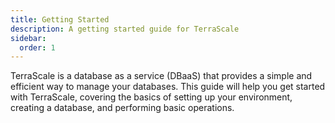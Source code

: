 ```yaml
---
title: Getting Started
description: A getting started guide for TerraScale
sidebar:
  order: 1
---
```


TerraScale is a database as a service (DBaaS) that provides a simple and efficient way to manage your databases. This guide will help you get started with TerraScale, covering the basics of setting up your environment, creating a database, and performing basic operations.